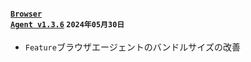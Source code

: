 #### <code class='changelog-service'><a href="../release-notes/browser/browser-v1_3_6">Browser Agent v1.3.6</a></code> <code class='changelog-date'>2024年05月30日</code>

- <code class="Feature">Feature</code>ブラウザエージェントのバンドルサイズの改善
